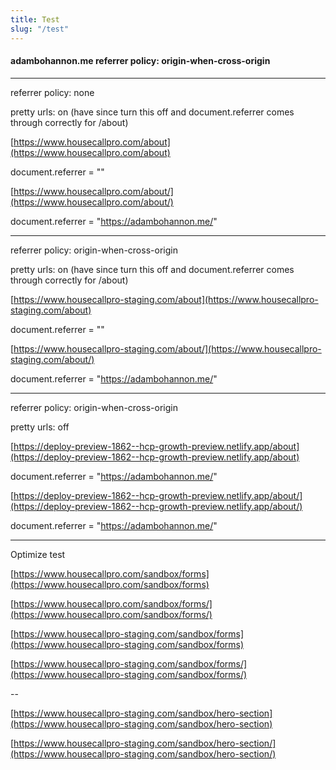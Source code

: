 ```yaml
---
title: Test
slug: "/test"
---
```


#### adambohannon.me referrer policy: origin-when-cross-origin

---

referrer policy: none

pretty urls: on (have since turn this off and document.referrer comes through correctly for /about)

[https://www.housecallpro.com/about](https://www.housecallpro.com/about)

document.referrer = ""

[https://www.housecallpro.com/about/](https://www.housecallpro.com/about/)

document.referrer = "https://adambohannon.me/"

---

referrer policy: origin-when-cross-origin

pretty urls: on (have since turn this off and document.referrer comes through correctly for /about)

[https://www.housecallpro-staging.com/about](https://www.housecallpro-staging.com/about)

document.referrer = ""

[https://www.housecallpro-staging.com/about/](https://www.housecallpro-staging.com/about/)

document.referrer = "https://adambohannon.me/"

---

referrer policy: origin-when-cross-origin

pretty urls: off

[https://deploy-preview-1862--hcp-growth-preview.netlify.app/about](https://deploy-preview-1862--hcp-growth-preview.netlify.app/about)

document.referrer = "https://adambohannon.me/"

[https://deploy-preview-1862--hcp-growth-preview.netlify.app/about/](https://deploy-preview-1862--hcp-growth-preview.netlify.app/about/)

document.referrer = "https://adambohannon.me/"

---

Optimize test

[https://www.housecallpro.com/sandbox/forms](https://www.housecallpro.com/sandbox/forms)

[https://www.housecallpro.com/sandbox/forms/](https://www.housecallpro.com/sandbox/forms/)

[https://www.housecallpro-staging.com/sandbox/forms](https://www.housecallpro-staging.com/sandbox/forms)

[https://www.housecallpro-staging.com/sandbox/forms/](https://www.housecallpro-staging.com/sandbox/forms/)

--

[https://www.housecallpro-staging.com/sandbox/hero-section](https://www.housecallpro-staging.com/sandbox/hero-section)

[https://www.housecallpro-staging.com/sandbox/hero-section/](https://www.housecallpro-staging.com/sandbox/hero-section/)
